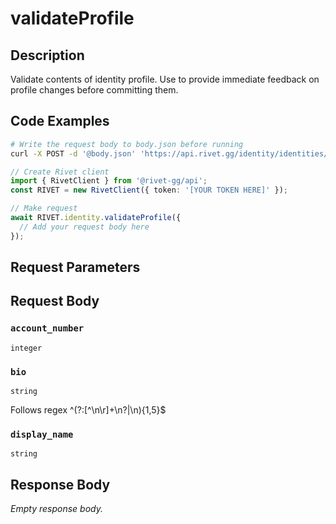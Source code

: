 

# validateProfile



## Description

Validate contents of identity profile. Use to provide immediate feedback on profile changes before committing them.


## Code Examples

<CodeGroup title='Request' tag='POST' label='https://api.rivet.gg/identity/identities/self/profile/validate'>

```bash {{ "title": "cURL" }}
# Write the request body to body.json before running
curl -X POST -d '@body.json' 'https://api.rivet.gg/identity/identities/self/profile/validate'
```

```ts
// Create Rivet client
import { RivetClient } from '@rivet-gg/api';
const RIVET = new RivetClient({ token: '[YOUR TOKEN HERE]' });

// Make request
await RIVET.identity.validateProfile({
  // Add your request body here
});
```

</CodeGroup>


## Request Parameters


## Request Body

### `account_number`

`integer`

### `bio`

`string`

Follows regex ^(?:[^\n\r]+\n?|\n){1,5}$

### `display_name`

`string`




## Response Body

_Empty response body._
